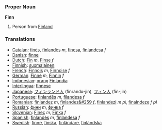 === Proper Noun ===
'''Finn'''

# Person from [[Finland]]

=== Translations ===
*[[Catalan]]: [[finès]], [[finlandès]] ''m'', [[finesa]], [[finlandesa]] ''f''
*[[Danish]]: [[finne]]
*[[Dutch]]: [[Fin]] ''m'', [[Finse]] ''f''
*[[Finnish]]: [[suomalainen]]
*[[French]]: [[Finnois]] ''m'', [[Finnoise]] ''f''
*[[German]]: [[Finne]] ''m'', [[Finnin]] ''f''
*[[Indonesian]]: [[orang]] [[Finlandia]]
*[[Interlingua]]: [[finnese]]
*[[Japanese]]: [[フィンランド]][[人]] (finrando-jin), [[フィン]][[人]] (fin-jin)
*[[Portuguese]]: [[finlandês]] ''m'', [[filandesa]] ''f''
*[[Romanian]]: [[finlandez]] ''m'', [[finlandez&#259]] ''f'', [[finlandezi]] ''m pl'', [[finalndeze]] ''f pl''
*[[Russian]]: [[финн]] ''m'', [[финка]] ''f''
*[[Slovenian]]: [[Finec]] ''m'', [[Finka]] ''f''
*[[Spanish]]: [[finlandés]] ''m'', [[finlandesa]] ''f''
*[[Swedish]]: [[finne]], [[finska]], [[finländare]], [[finländska]]
